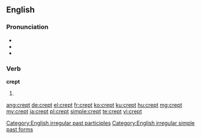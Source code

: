 ==English==

===Pronunciation===
* {{IPA|/ˈkrɛpt/}}
* {{audio|en-us-crept.ogg|Audio (US)}}
* {{rhymes|ɛpt}}

===Verb===
'''crept'''

# {{past of|creep}}

[[Category:English irregular past participles]]
[[Category:English irregular simple past forms]]

[[ang:crept]]
[[de:crept]]
[[el:crept]]
[[fr:crept]]
[[ko:crept]]
[[ku:crept]]
[[hu:crept]]
[[mg:crept]]
[[my:crept]]
[[ja:crept]]
[[pl:crept]]
[[simple:crept]]
[[te:crept]]
[[vi:crept]]
